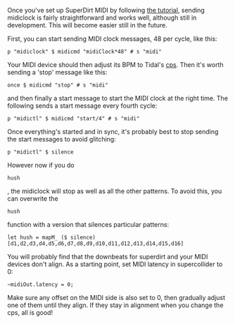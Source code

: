 <languages/>
Once you've set up SuperDirt MIDI by following [[SuperDirt_MIDI_Tutorial|the tutorial]], sending midiclock is fairly straightforward and works well, although still in development. This will become easier still in the future.

First, you can start sending MIDI clock messages, 48 per cycle, like this:

<source>
p "midiclock" $ midicmd "midiClock*48" # s "midi"
</source>

Your MIDI device should then adjust its BPM to Tidal's [[cps]]. Then it's worth sending a 'stop' message like this:

<source>
once $ midicmd "stop" # s "midi" 
</source>

and then finally a start message to start the MIDI clock at the right time. The following sends a start message every fourth cycle:

<source>
p "midictl" $ midicmd "start/4" # s "midi" 
</source>

Once everything's started and in sync, it's probably best to stop sending the start messages to avoid glitching:

<source>
p "midictl" $ silence
</source>

However now if you do <source inline>hush</source>, the midiclock will stop as well as all the other patterns. To avoid this, you can overwrite the <source inline>hush</source> function with a version that silences particular patterns:

<source>
let hush = mapM_ ($ silence) [d1,d2,d3,d4,d5,d6,d7,d8,d9,d10,d11,d12,d13,d14,d15,d16]
</source>

You will probably find that the downbeats for superdirt and your MIDI devices don't align. As a starting point, set MIDI latency in supercollider to 0:

<source>
~midiOut.latency = 0;
</source>

Make sure any offset on the MIDI side is also set to 0, then gradually adjust one of them until they align. If they stay in alignment when you change the cps, all is good!